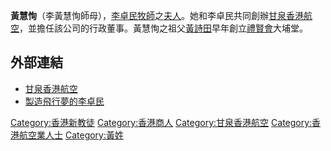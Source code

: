 '''黃慧恂'''（李黃慧恂師母），[[李卓民|李卓民]][[牧師|牧師]]之[[夫人|夫人]]。她和李卓民共同創辦[[甘泉香港航空|甘泉香港航空]]，並擔任該公司的行政董事。黃慧恂之祖父[[黃詩田|黃詩田]]早年創立[[禮賢會|禮賢會]]大埔堂。

{{HK-bio-stub}}

== 外部連結==
*[http://www.oasishongkong.com/hk/zh_hant/aboutus/team.aspx 甘泉香港航空] {{Wayback|url=http://www.oasishongkong.com/hk/zh_hant/aboutus/team.aspx |date=20080408055228 }}
*[http://www.cgbc.org/eNews/ChristianNews/raymond_lee.htm 製造飛行夢的李卓民] {{Wayback|url=http://www.cgbc.org/eNews/ChristianNews/raymond_lee.htm |date=20181002190851 }}

[[Category:香港新教徒|Category:香港新教徒]]
[[Category:香港商人|Category:香港商人]]
[[Category:甘泉香港航空|Category:甘泉香港航空]]
[[Category:香港航空業人士|Category:香港航空業人士]]
[[Category:黃姓|Category:黃姓]]